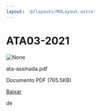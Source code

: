 ```yaml
---
layout: '@/layouts/MdLayout.astro'
---
```






ATA03-2021
==========










<Image src="https://arapiraca.ufal.br/graduacao/ciencia-da-computacao/documentos/atas-do-colegiado-e-nde/colegiado/2021/ata-assinada.pdf/%2b%2bplone%2b%2bufalprofile/imgs/file-icon.png" alt="None" inferSize />


 ata-assinada.pdf  

 Documento PDF
 (765.5KB)
 

[Baixar](%40%40download/file/ata-assinada.pdf)























 de 












